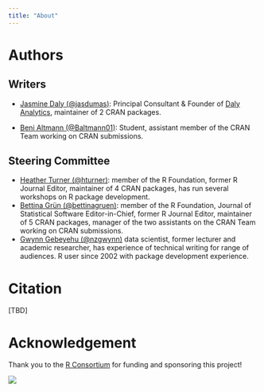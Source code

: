 ```yaml
---
title: "About"
---
```


# Authors

## Writers

- [Jasmine Daly (@jasdumas)](https://github.com/jasdumas): Principal Consultant & Founder of [Daly Analytics](https://dalyanalytics.com/), maintainer of 2 CRAN packages.

- [Beni Altmann (@Baltmann01)](https://github.com/Baltmann01): Student, assistant member of the CRAN Team working on CRAN submissions. 

## Steering Committee 

- [Heather Turner (@hturner)](https://github.com/hturner): member of the R Foundation, former R Journal Editor, maintainer of 4 CRAN packages, has run several workshops on R package development.
 - [Bettina Grün (@bettinagruen)](https://github.com/bettinagruen): member of the R Foundation, Journal of Statistical Software Editor-in-Chief, former R Journal Editor, maintainer of 5 CRAN packages, manager of the two assistants on the CRAN Team working on CRAN submissions.
 - [Gwynn Gebeyehu (@nzgwynn)](https://github.com/nzgwynn) data scientist, former lecturer and academic researcher, has experience of technical writing for range of audiences. R user since 2002 with package development experience.


# Citation

[TBD]

# Acknowledgement

Thank you to the [R Consortium](https://www.r-consortium.org/) for funding and sponsoring this project!

![](https://raw.githubusercontent.com/RConsortium/artwork/main/r_consortium/R_Consortium-logo-horizontal-color.svg){fig-align="left"}
